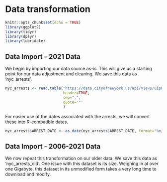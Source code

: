 # Data transformation

```r
knitr::opts_chunk$set(echo = TRUE)
library(ggplot2)
library(tidyr)
library(dplyr)
library(lubridate)
```

## Data Import - 2021 Data

We begin by importing our data source as-is. This will give us a starting point for our data adjustment and cleaning. We save this data as 'nyc_arrests'.

```r
nyc_arrests <- read.table("https://data.cityofnewyork.us/api/views/uip8-fykc/rows.csv?accessType=DOWNLOAD",
                          header=TRUE,
                          sep=",",
                          quote='"'
                          )
```

For easier use of the dates associated with the arrests, we will convert these into R-compatible dates.

```r
nyc_arrests$ARREST_DATE <- as_date(nyc_arrests$ARREST_DATE, format="%m/%d/%Y")
```

## Data Import - 2006-2021 Data

We now repeat this transformation on our older data. We save this data as 'nyc_arrests_old'. One issue with this dataset is its size. Weighing in at over one Gigabyte, this dataset in its unmodified form takes a very long time to download and modify.

